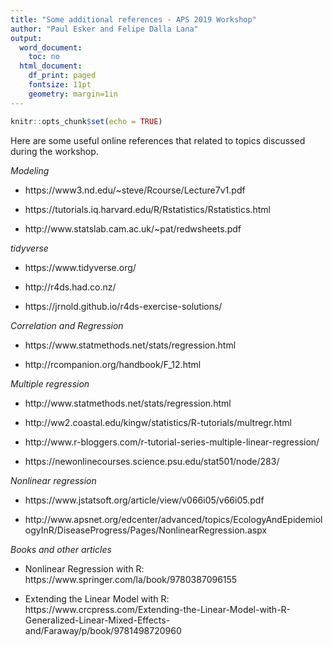 ```yaml
---
title: "Some additional references - APS 2019 Workshop"
author: "Paul Esker and Felipe Dalla Lana"
output:
  word_document:
    toc: no
  html_document:
    df_print: paged
    fontsize: 11pt
    geometry: margin=1in
---
```


```r
knitr::opts_chunk$set(echo = TRUE)
```

Here are some useful online references that related to topics discussed during the workshop. 

*Modeling*

* https://www3.nd.edu/~steve/Rcourse/Lecture7v1.pdf

* https://tutorials.iq.harvard.edu/R/Rstatistics/Rstatistics.html

* http://www.statslab.cam.ac.uk/~pat/redwsheets.pdf 

*tidyverse*

* https://www.tidyverse.org/

* http://r4ds.had.co.nz/

* https://jrnold.github.io/r4ds-exercise-solutions/

*Correlation and Regression*

* https://www.statmethods.net/stats/regression.html

* http://rcompanion.org/handbook/F_12.html

*Multiple regression*

* http://www.statmethods.net/stats/regression.html

* http://ww2.coastal.edu/kingw/statistics/R-tutorials/multregr.html

* http://www.r-bloggers.com/r-tutorial-series-multiple-linear-regression/ 

* https://newonlinecourses.science.psu.edu/stat501/node/283/ 


*Nonlinear regression*

* https://www.jstatsoft.org/article/view/v066i05/v66i05.pdf

* http://www.apsnet.org/edcenter/advanced/topics/EcologyAndEpidemiologyInR/DiseaseProgress/Pages/NonlinearRegression.aspx

*Books and other articles*

* Nonlinear Regression with R: https://www.springer.com/la/book/9780387096155

* Extending the Linear Model with R: https://www.crcpress.com/Extending-the-Linear-Model-with-R-Generalized-Linear-Mixed-Effects-and/Faraway/p/book/9781498720960




